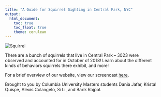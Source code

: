 ```yaml
---
title: "A Guide for Squirrel Sighting in Central Park, NYC"
output: 
  html_document:
    toc: true
    toc_float: true
    theme: cerulean
---
```


<img src="Squirrel.JPG" alt="Squirrel">

There are a bunch of squirrels that live in Central Park -- 3023 were observed and accounted for in October of 2018! Learn about the different kinds of behaviors squirrels there exhibit, and more!

For a brief overview of our website, view our screencast [here](https://youtu.be/MDrICAjA-ec).

Brought to you by Columbia University Masters students Dania Jafar, Kristal Quispe, Alexis Colangelo, Si Li, and Barik Rajpal.
